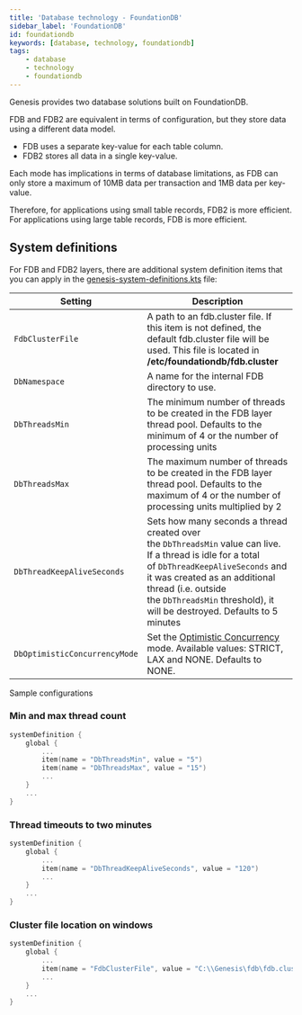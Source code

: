 ```yaml
---
title: 'Database technology - FoundationDB'
sidebar_label: 'FoundationDB'
id: foundationdb
keywords: [database, technology, foundationdb]
tags:
    - database
    - technology
    - foundationdb
---
```


Genesis provides two database solutions built on FoundationDB.

FDB and FDB2 are equivalent in terms of configuration, but they store data using a different data model.

-   FDB uses a separate key-value for each table column.
-   FDB2 stores all data in a single key-value.

Each mode has implications in terms of database limitations, as FDB can only store a maximum of 10MB data per transaction and 1MB data per key-value.

Therefore, for applications using small table records, FDB2 is more efficient. For applications using large table records, FDB is more efficient.

## System definitions

For FDB and FDB2 layers, there are additional system definition items that you can apply in the [genesis-system-definitions.kts](../../../database/database-technology/sql/#system-definitions) file:

| Setting                       | Description                                                                                                                                                                                                                                                                |
|-------------------------------|----------------------------------------------------------------------------------------------------------------------------------------------------------------------------------------------------------------------------------------------------------------------------|
| `FdbClusterFile`              | A path to an fdb.cluster file. If this item is not defined, the default fdb.cluster file will be used. This file is located in **/etc/foundationdb/fdb.cluster**                                                                                                           |
| `DbNamespace`                 | A name for the internal FDB directory to use.                                                                                                                                                                                                                              |
| `DbThreadsMin`                | The minimum number of threads to be created in the FDB layer thread pool. Defaults to the minimum of 4 or the number of processing units                                                                                                                                   |
| `DbThreadsMax`                | The maximum number of threads to be created in the FDB layer thread pool. Defaults to the maximum of 4 or the number of processing units multiplied by 2                                                                                                                   |
| `DbThreadKeepAliveSeconds`    | Sets how many seconds a thread created over the `DbThreadsMin` value can live. If a thread is idle for a total of `DbThreadKeepAliveSeconds` and it was created as an additional thread (i.e. outside the `DbThreadsMin` threshold), it will be destroyed. Defaults to 5 minutes |
| `DbOptimisticConcurrencyMode` | Set the [Optimistic Concurrency](../../database-concepts/optimistic-concurrency) mode. Available values: STRICT, LAX and NONE. Defaults to NONE.                                                                                                                           |

Sample configurations
### Min and max thread count[​](../../../database/database-technology/foundationdb/#min-and-max-thread-countdirect-link-to-heading)

```kotlin
systemDefinition {
    global {
        ...
        item(name = "DbThreadsMin", value = "5")
        item(name = "DbThreadsMax", value = "15")
        ...
    }
    ...
}
```

### Thread timeouts to two minutes[​](../../../database/database-technology/foundationdb/#thread-timeouts-to-two-minutes)

```kotlin
systemDefinition {
    global {
        ...
        item(name = "DbThreadKeepAliveSeconds", value = "120")
        ...
    }
    ...
}
```

### Cluster file location on windows[​](../../../database/database-technology/foundationdb/#cluster-file-location-on-windows)

```kotlin
systemDefinition {
    global {
        ...
        item(name = "FdbClusterFile", value = "C:\\Genesis\fdb\fdb.cluster")
        ...
    }
    ...
}
```

